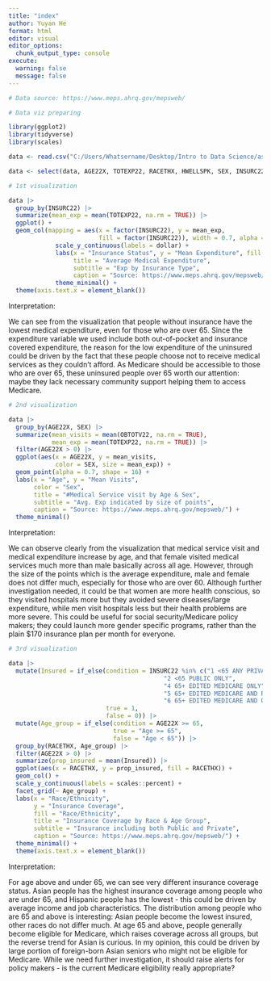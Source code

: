 ```yaml
---
title: "index"
author: Yuyan He
format: html
editor: visual
editor_options: 
  chunk_output_type: console
execute:
  warning: false
  message: false
---
```


```r
# Data source: https://www.meps.ahrq.gov/mepsweb/

# Data viz preparing

library(ggplot2)
library(tidyverse)
library(scales)

data <- read.csv("C:/Users/Whatsername/Desktop/Intro to Data Science/assignment04/MEPS2022.csv")

data <- select(data, AGE22X, TOTEXP22, RACETHX, HWELLSPK, SEX, INSURC22, OBTOTV22, ERTOT22)
```

```r
# 1st visualization

data |>
  group_by(INSURC22) |>
  summarize(mean_exp = mean(TOTEXP22, na.rm = TRUE)) |>
  ggplot() +
  geom_col(mapping = aes(x = factor(INSURC22), y = mean_exp, 
                         fill = factor(INSURC22)), width = 0.7, alpha = 0.8) +
             scale_y_continuous(labels = dollar) + 
             labs(x = "Insurance Status", y = "Mean Expenditure", fill = "Insurance", 
                  title = "Average Medical Expenditure", 
                  subtitle = "Exp by Insurance Type", 
                  caption = "Source: https://www.meps.ahrq.gov/mepsweb/") + 
             theme_minimal() + 
  theme(axis.text.x = element_blank())

```

Interpretation:

We can see from the visualization that people without insurance have the lowest medical expenditure, even for those who are over 65. Since the expenditure variable we used include both out-of-pocket and insurance covered expenditure, the reason for the low expenditure of the uninsured could be driven by the fact that these people choose not to receive medical services as they couldn't afford. As Medicare should be accessible to those who are over 65, these uninsured people over 65 worth our attention: maybe they lack necessary community support helping them to access Medicare.

```r
# 2nd visualization

data |>
  group_by(AGE22X, SEX) |>
  summarize(mean_visits = mean(OBTOTV22, na.rm = TRUE), 
            mean_exp = mean(TOTEXP22, na.rm = TRUE)) |>
  filter(AGE22X > 0) |>
  ggplot(aes(x = AGE22X, y = mean_visits, 
             color = SEX, size = mean_exp)) +
  geom_point(alpha = 0.7, shape = 16) +
  labs(x = "Age", y = "Mean Visits", 
       color = "Sex", 
       title = "#Medical Service visit by Age & Sex", 
       subtitle = "Avg. Exp indicated by size of points", 
       caption = "Source: https://www.meps.ahrq.gov/mepsweb/") + 
  theme_minimal()

```

Interpretation:

We can observe clearly from the visualization that medical service visit and medical expenditure increase by age, and that female visited medical services much more than male basically across all age. However, through the size of the points which is the average expenditure, male and female does not differ much, especially for those who are over 60. Although further investigation needed, it could be that women are more health conscious, so they visited hospitals more but they avoided severe diseases/large expenditure, while men visit hospitals less but their health problems are more severe. This could be useful for social security/Medicare policy makers; they could launch more gender specific programs, rather than the plain \$170 insurance plan per month for everyone.

```r
# 3rd visualization

data |>
  mutate(Insured = if_else(condition = INSURC22 %in% c("1 <65 ANY PRIVATE", 
                                           "2 <65 PUBLIC ONLY", 
                                           "4 65+ EDITED MEDICARE ONLY", 
                                           "5 65+ EDITED MEDICARE AND PRIVATE", 
                                           "6 65+ EDITED MEDICARE AND OTH PUB ONLY"), 
                           true = 1, 
                           false = 0)) |>
  mutate(Age_group = if_else(condition = AGE22X >= 65,
                             true = "Age >= 65",
                             false = "Age < 65")) |>
  group_by(RACETHX, Age_group) |>
  filter(AGE22X > 0) |>
  summarize(prop_insured = mean(Insured)) |>
  ggplot(aes(x = RACETHX, y = prop_insured, fill = RACETHX)) +
  geom_col() +
  scale_y_continuous(labels = scales::percent) +
  facet_grid(~ Age_group) +
  labs(x = "Race/Ethnicity", 
       y = "Insurance Coverage", 
       fill = "Race/Ethnicity",
       title = "Insurance Coverage by Race & Age Group", 
       subtitle = "Insurance including both Public and Private", 
       caption = "Source: https://www.meps.ahrq.gov/mepsweb/") +
  theme_minimal() +
  theme(axis.text.x = element_blank())

```

Interpretation:

For age above and under 65, we can see very different insurance coverage status. Asian people has the highest insurance coverage among people who are under 65, and Hispanic people has the lowest - this could be driven by average income and job characteristics. The distribution among people who are 65 and above is interesting: Asian people become the lowest insured, other races do not differ much. At age 65 and above, people generally become eligible for Medicare, which raises coverage across all groups, but the reverse trend for Asian is curious. In my opinion, this could be driven by large portion of foreign-born Asian seniors who might not be eligible for Medicare. While we need further investigation, it should raise alerts for policy makers - is the current Medicare eligibility really appropriate?
